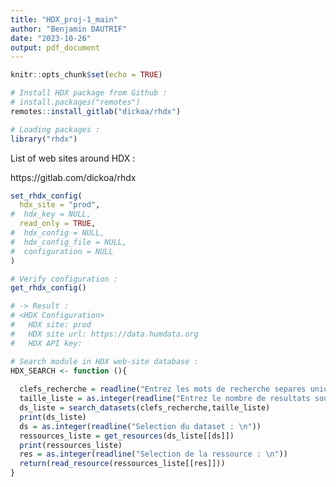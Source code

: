 ---
title: "HDX_proj-1_main"
author: "Benjamin DAUTRIF"
date: "2023-10-26"
output: pdf_document
---

```{r setup, include=FALSE}
knitr::opts_chunk$set(echo = TRUE)

# Install HDX package from Github :
# install.packages("remotes")
remotes::install_gitlab("dickoa/rhdx")

# Loading packages :
library("rhdx")
```

List of web sites around HDX :

https://gitlab.com/dickoa/rhdx

```{r conf, echo=FALSE}
set_rhdx_config(
  hdx_site = "prod",
#  hdx_key = NULL,
  read_only = TRUE,
#  hdx_config = NULL,
#  hdx_config_file = NULL,
#  configuration = NULL
)

# Verify configuration : 
get_rhdx_config()

# -> Result : 
# <HDX Configuration> 
#   HDX site: prod
#   HDX site url: https://data.humdata.org
#   HDX API key: 
```

```{r search, echo=FALSE}
# Search module in HDX web-site database :
HDX_SEARCH <- function (){
  
  clefs_recherche = readline("Entrez les mots de recherche separes uniquement par un espace) : \n")
  taille_liste = as.integer(readline("Entrez le nombre de resultats souhaite pour affichage : \n"))
  ds_liste = search_datasets(clefs_recherche,taille_liste)
  print(ds_liste)
  ds = as.integer(readline("Selection du dataset : \n"))
  ressources_liste = get_resources(ds_liste[[ds]])
  print(ressources_liste)
  res = as.integer(readline("Selection de la ressource : \n"))
  return(read_resource(ressources_liste[[res]]))
}

```